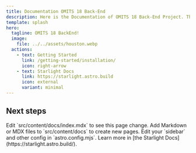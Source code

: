 ```yaml
---
title: Documentation OMITS 18 Back-End
description: Here is the Documentation of OMITS 18 Back-End Project. This documentations are created using starlight, see link below.
template: splash
hero:
  tagline: OMITS 18 BackEnd!
  image:
    file: ../../assets/houston.webp
  actions:
    - text: Getting Started
      link: /getting-started/installation/
      icon: right-arrow
    - text: Starlight Docs 
      link: https://starlight.astro.build
      icon: external
      variant: minimal
---
```



## Next steps

<CardGrid stagger>
	<Card title="Update content" icon="pencil">
		Edit `src/content/docs/index.mdx` to see this page change.
	</Card>
	<Card title="Add new content" icon="add-document">
		Add Markdown or MDX files to `src/content/docs` to create new pages.
	</Card>
	<Card title="Configure your site" icon="setting">
		Edit your `sidebar` and other config in `astro.config.mjs`.
	</Card>
	<Card title="Read the docs" icon="open-book">
		Learn more in [the Starlight Docs](https://starlight.astro.build/).
	</Card>
</CardGrid>
